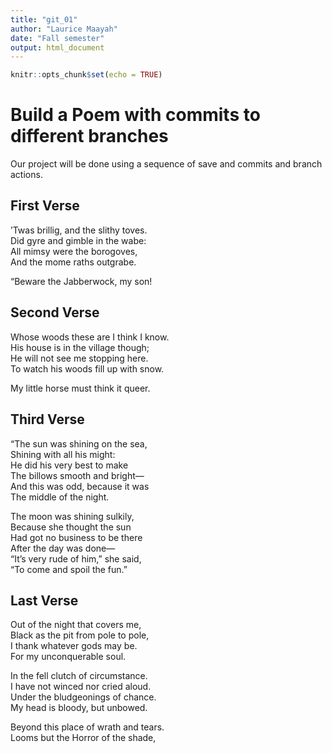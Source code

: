 ```yaml
---
title: "git_01"
author: "Laurice Maayah"
date: "Fall semester"
output: html_document
---
```


```r
knitr::opts_chunk$set(echo = TRUE)
```
# Build a Poem with commits to different branches
Our project will be done using a sequence of save and commits and branch actions.
<!-- Do not modify or change any text in "!--" bracketed areas such as this --- these are instructions to
you, if you change any of this the git program will notice it and compromise your git merging strategy !-->

## First Verse 
<!--Put the first five lines of a poem by Lewis Carrol in this section!-->
’Twas brillig, and the slithy toves.  
      Did gyre and gimble in the wabe:   
All mimsy were the borogoves,   
      And the mome raths outgrabe.   
  
“Beware the Jabberwock, my son!   

## Second Verse
<!--Put the first five lines of a poem by Robert Frost here!-->
Whose woods these are I think I know.   
His house is in the village though;     
He will not see me stopping here.    
To watch his woods fill up with snow.     
  
My little horse must think it queer.  

## Third Verse
<!--Put the first two verses of The Walrus and the Carpenter here!-->
"The sun was shining on the sea,  
      Shining with all his might:  
He did his very best to make    
      The billows smooth and bright—    
And this was odd, because it was  
      The middle of the night.  
  
The moon was shining sulkily,    
      Because she thought the sun  
Had got no business to be there  
      After the day was done—      
"It's very rude of him," she said,    
      "To come and spoil the fun."    
          
## Last Verse
<!--Put a short poem of your choice 8-20 lines,here!-->
Out of the night that covers me,    
      Black as the pit from pole to pole,    
I thank whatever gods may be.   
      For my unconquerable soul.    
    
In the fell clutch of circumstance.   
      I have not winced nor cried aloud.    
Under the bludgeonings of chance.   
      My head is bloody, but unbowed.    
    
Beyond this place of wrath and tears.   
      Looms but the Horror of the shade,    
         